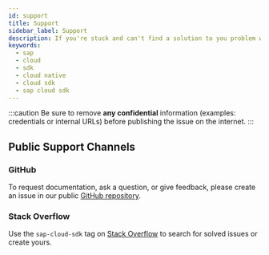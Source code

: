 ```yaml
---
id: support
title: Support
sidebar_label: Support
description: If you're stuck and can't find a solution to you problem with SAP Cloud SDK, we're here to help you.
keywords:
  - sap
  - cloud
  - sdk
  - cloud native
  - cloud sdk
  - sap cloud sdk
---
```


:::caution
Be sure to remove **any confidential** information (examples: credentials or internal URLs) before publishing the issue on the internet.
:::

## Public Support Channels

### GitHub

To request documentation, ask a question, or give feedback, please create an issue in our public [GitHub repository](https://github.com/SAP/cloud-sdk-java/issues/new/choose).

### Stack Overflow

Use the `sap-cloud-sdk` tag on [Stack Overflow](https://stackoverflow.com/questions/tagged/sap-cloud-sdk) to search for solved issues or create yours.
